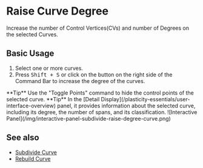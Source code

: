 
# Raise Curve Degree

<Reference shortcut="Shift + S" command="Raise Degree" button="Right of Command Bar" buttonIcon="button-raise-degree-curve-face" />

Increase the number of Control Vertices(CVs) and number of Degrees on the selected Curves.

## Basic Usage

1. Select one or more curves.
2. Press <kbd>Shift + S</kbd> or click on the button <ButtonIcon type="button-raise-degree-curve-face"/> on the right side of the Command Bar to increase the degree of the curves.

<VideoPlayer fileName="raise-degree-curve"/>

<Callout type="info" emoji="💡">
    **Tip**
    Use the "Toggle Points" command to hide the control points of the selected curve.
<VideoPlayer fileName="raise-degree-curve-hidepoints"/>
</Callout>

<Callout type="info" emoji="💡">
**Tip**
In the [Detail Display](/plasticity-essentials/user-interface-overview) panel, it provides information about the selected curve, including its degree, the number of spans, and its classification.
![Interactive Panel](/img/interactive-panel-subdivide-raise-degree-curve.png)

</Callout>

## See also
- [Subdivide Curve](subdivide-curve)
- [Rebuild Curve](rebuild-curve)